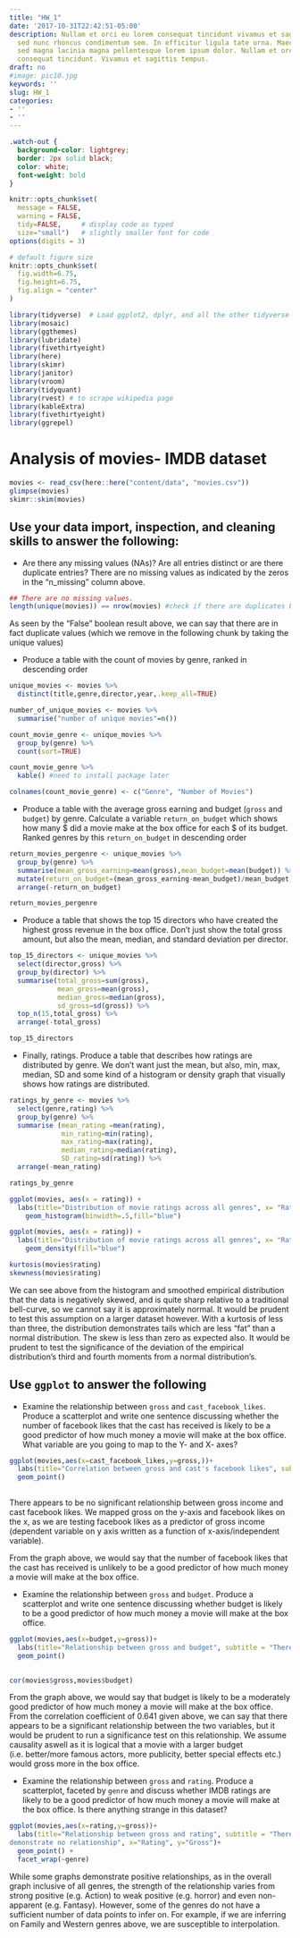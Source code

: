```yaml
---
title: "HW_1"
date: '2017-10-31T22:42:51-05:00'
description: Nullam et orci eu lorem consequat tincidunt vivamus et sagittis magna
  sed nunc rhoncus condimentum sem. In efficitur ligula tate urna. Maecenas massa
  sed magna lacinia magna pellentesque lorem ipsum dolor. Nullam et orci eu lorem
  consequat tincidunt. Vivamus et sagittis tempus.
draft: no
#image: pic10.jpg
keywords: ''
slug: HW_1
categories:
- ''
- ''
---
```


```css
.watch-out {
  background-color: lightgrey;
  border: 2px solid black;
  color: white;
  font-weight: bold
}
```

```r
knitr::opts_chunk$set(
  message = FALSE, 
  warning = FALSE, 
  tidy=FALSE,     # display code as typed
  size="small")   # slightly smaller font for code
options(digits = 3)

# default figure size
knitr::opts_chunk$set(
  fig.width=6.75, 
  fig.height=6.75,
  fig.align = "center"
)
```


```r
library(tidyverse)  # Load ggplot2, dplyr, and all the other tidyverse packages
library(mosaic)
library(ggthemes)
library(lubridate)
library(fivethirtyeight)
library(here)
library(skimr)
library(janitor)
library(vroom)
library(tidyquant)
library(rvest) # to scrape wikipedia page
library(kableExtra)
library(fivethirtyeight)
library(ggrepel)
```



# Analysis of movies- IMDB dataset

```r
movies <- read_csv(here::here("content/data", "movies.csv"))
glimpse(movies)
skimr::skim(movies)

```


## Use your data import, inspection, and cleaning skills to answer the following:

- Are there any missing values (NAs)? Are all entries distinct or are there duplicate entries?
There are no missing values as indicated by the zeros in the "n_missing" column above.

```r
## There are no missing values.
length(unique(movies)) == nrow(movies) #check if there are duplicates by returning true or false
```
As seen by the "False" boolean result above, we can say that there are in fact duplicate values (which we remove in the following chunk by taking the unique values)

- Produce a table with the count of movies by genre, ranked in descending order
```r

unique_movies <- movies %>%
  distinct(title,genre,director,year,.keep_all=TRUE)

number_of_unique_movies <- movies %>%
  summarise("number of unique movies"=n())

count_movie_genre <- unique_movies %>% 
  group_by(genre) %>%
  count(sort=TRUE)

count_movie_genre %>%
  kable() #need to install package later

colnames(count_movie_genre) <- c("Genre", "Number of Movies")

```

- Produce a table with the average gross earning and budget (`gross` and `budget`) by genre. Calculate a variable `return_on_budget` which shows how many $ did a movie make at the box office for each $ of its budget. Ranked genres by this `return_on_budget` in descending order

```r
return_movies_pergenre <- unique_movies %>%
  group_by(genre) %>%
  summarise(mean_gross_earning=mean(gross),mean_budget=mean(budget)) %>%
  mutate(return_on_budget=(mean_gross_earning-mean_budget)/mean_budget) %>%
  arrange(-return_on_budget)

return_movies_pergenre
```
- Produce a table that shows the top 15 directors who have created the highest gross revenue in the box office. Don't just show the total gross amount, but also the mean, median, and standard deviation per director.

```r
top_15_directors <- unique_movies %>%
  select(director,gross) %>%
  group_by(director) %>%
  summarise(total_gross=sum(gross),
            mean_gross=mean(gross),
            median_gross=median(gross),
            sd_gross=sd(gross)) %>%
  top_n(15,total_gross) %>%
  arrange(-total_gross)

top_15_directors
```
- Finally, ratings. Produce a table that describes how ratings are distributed by genre. We don't want just the mean, but also, min, max, median, SD and some kind of a histogram or density graph that visually shows how ratings are distributed. 

```r
ratings_by_genre <- movies %>%
  select(genre,rating) %>% 
  group_by(genre) %>% 
  summarise (mean_rating =mean(rating),
             min_rating=min(rating),
             max_rating=max(rating),
             median_rating=median(rating),
             SD_rating=sd(rating)) %>% 
  arrange(-mean_rating)

ratings_by_genre
```

```r
ggplot(movies, aes(x = rating)) +
  labs(title="Distribution of movie ratings across all genres", x= "Ratings", y="Count")+ 
    geom_histogram(binwidth=.5,fill="blue")
```
```r
ggplot(movies, aes(x = rating)) +
  labs(title="Distribution of movie ratings across all genres", x= "Ratings", y="Count")+ 
    geom_density(fill="blue")
```

```r
kurtosis(movies$rating)
skewness(movies$rating)
```

We can see above from the histogram and smoothed empirical distribution that the data is negatively skewed, and is quite sharp relative to a traditional bell-curve, so we cannot say it is approximately normal. It would be prudent to test this assumption on a larger dataset however. With a kurtosis of less than three, the distribution demonstrates tails which are less "fat" than a normal distribution. The skew is less than zero as expected also. It would be prudent to test the significance of the deviation of the empirical distribution's third and fourth moments from a normal distribution's.

## Use `ggplot` to answer the following

  - Examine the relationship between `gross` and `cast_facebook_likes`. Produce a scatterplot and write one sentence discussing whether the number of facebook likes that the cast has received is likely to be a good predictor of how much money a movie will make at the box office. What variable are you going to map to the Y- and X- axes?

  
```r
ggplot(movies,aes(x=cast_facebook_likes,y=gross,))+
  labs(title="Correlation between gross and cast's facebook likes", subtitle = "Gross seems to be independent from the cast's facebook likes", x="Cast's facebook likes", y="Gross")+
  geom_point() 
  
```
There appears to be no significant relationship between gross income and cast facebook likes. We mapped gross on the y-axis and facebook likes on the x, as we are testing facebook likes as a predictor of gross income (dependent variable on y axis written as a function of x-axis/independent variable). 

From the graph above, we would say that the number of facebook likes that the cast has received is unlikely to be a good predictor of how much money a movie will make at the box office.


  - Examine the relationship between `gross` and `budget`. Produce a scatterplot and write one sentence discussing whether budget is likely to be a good predictor of how much money a movie will make at the box office.

```r
ggplot(movies,aes(x=budget,y=gross))+
  labs(title="Relationship between gross and budget", subtitle = "There seems to be a moderate positive relationship between budget and gross", x="Budget", y="Gross")+
  geom_point() 
  
```
```r
cor(movies$gross,movies$budget)
```

From the graph above, we would say that budget is likely to be a moderately good predictor of how much money a movie will make at the box office. From the correlation coefficient of 0.641 given above, we can say that there appears to be a significant relationship between the two variables, but it would be prudent to run a significance test on this relationship. We assume causality aswell as it is logical that a movie with a larger budget (i.e. better/more famous actors, more publicity, better special effects etc.) would gross more in the box office. 

  
  - Examine the relationship between `gross` and `rating`. Produce a scatterplot, faceted by `genre` and discuss whether IMDB ratings are likely to be a good predictor of how much money a movie will make at the box office. Is there anything strange in this dataset?

```r
ggplot(movies,aes(x=rating,y=gross))+
  labs(title="Relationship between gross and rating", subtitle = "There seems to be a positive relation between ratings and gross, with some seeming to
demonstrate no relationship", x="Rating", y="Gross")+
  geom_point() +
  facet_wrap(~genre)
```
While some graphs demonstrate positive relationships, as in the overall graph inclusive of all genres, the strength of the relationship varies from strong positive (e.g. Action) to weak positive (e.g. horror) and even non-apparent (e.g. Fantasy). However, some of the genres do not have a sufficient number of data points to infer on. For example, if we are inferring on Family and Western genres above, we are 
susceptible to interpolation.
